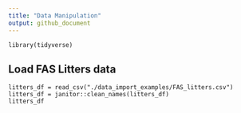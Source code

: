 ```yaml
---
title: "Data Manipulation"
output: github_document
---
```


```r_setup
library(tidyverse)
```

## Load FAS Litters data

```r_load_litters_data
litters_df = read_csv("./data_import_examples/FAS_litters.csv")
litters_df = janitor::clean_names(litters_df)
litters_df
```

